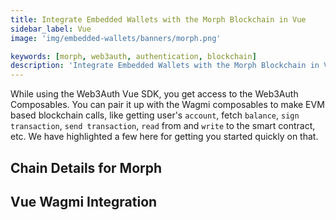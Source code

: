 ```yaml
---
title: Integrate Embedded Wallets with the Morph Blockchain in Vue
sidebar_label: Vue
image: 'img/embedded-wallets/banners/morph.png'

keywords: [morph, web3auth, authentication, blockchain]
description: 'Integrate Embedded Wallets with the Morph Blockchain in Vue | Embedded Wallets'
---
```



While using the Web3Auth Vue SDK, you get access to the Web3Auth Composables. You can pair it up with the Wagmi composables to make EVM based blockchain calls, like getting user's `account`, fetch `balance`, `sign transaction`, `send transaction`, `read` from and `write` to the smart contract, etc. We have highlighted a few here for getting you started quickly on that.

## Chain Details for Morph

<ChainDetailsMorph />

## Vue Wagmi Integration

<VueWagmiIntegration />
